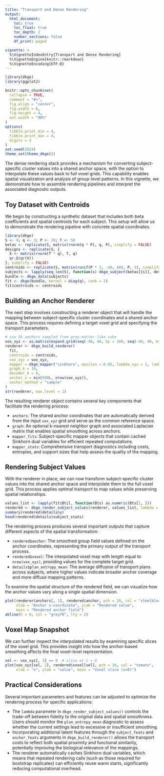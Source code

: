 ```yaml
---
title: "Transport and Dense Rendering"
output:
  html_document:
    toc: true
    toc_float: true
    toc_depth: 2
    number_sections: false
    df_print: paged

vignette: >
  %\VignetteIndexEntry{Transport and Dense Rendering}
  %\VignetteEngine{knitr::rmarkdown}
  %\VignetteEncoding{UTF-8}
---
```


```r
library(dkge)
library(ggplot2)

knitr::opts_chunk$set(
  collapse = TRUE,
  comment = "#>",
  fig.align = "center",
  fig.width = 6,
  fig.height = 4,
  out.width = "90%"
)
options(
  tibble.print_min = 4,
  tibble.print_max = 4,
  digits = 3
)
set.seed(2024)
theme_set(theme_dkge())
```


The dense rendering stack provides a mechanism for converting subject-specific cluster values into a shared anchor space, with the option to interpolate these values back to full voxel grids. This capability enables spatial visualization and analysis of group-level patterns. In this vignette, we demonstrate how to assemble rendering pipelines and interpret the associated diagnostic outputs.

## Toy Dataset with Centroids

We begin by constructing a synthetic dataset that includes both beta coefficients and spatial centroids for each subject. This setup will allow us to demonstrate the rendering pipeline with concrete spatial coordinates.

```r
library(dkge)
S <- 4; q <- 3; P <- 20; T <- 50
betas <- replicate(S, matrix(rnorm(q * P), q, P), simplify = FALSE)
designs <- replicate(S, {
  X <- matrix(rnorm(T * q), T, q)
  qr.Q(qr(X))
}, simplify = FALSE)
centroids <- replicate(S, matrix(runif(P * 3, -40, 40), P, 3), simplify = FALSE)
subjects <- lapply(seq_len(S), function(s) dkge_subject(betas[[s]], designs[[s]], id = paste0("sub", s)))
bundle <- dkge_data(subjects)
fit <- dkge(bundle, kernel = diag(q), rank = 2)
fit$centroids <- centroids
```

## Building an Anchor Renderer

The next step involves constructing a renderer object that will handle the mapping between subject-specific cluster coordinates and a shared anchor space. This process requires defining a target voxel grid and specifying the transport parameters.

```r
# use 5k anchors sampled from grey-matter-like cube
vox_xyz <- as.matrix(expand.grid(seq(-40, 40, by = 10), seq(-40, 40, by = 10), seq(-40, 40, by = 20)))
renderer <- dkge_build_renderer(
  fit,
  centroids = centroids,
  vox_xyz = vox_xyz,
  mapper = dkge_mapper("sinkhorn", epsilon = 0.05, lambda_xyz = 1, lambda_feat = 0),
  graph_k = 10,
  decoder_k = 8,
  anchor_n = min(500L, nrow(vox_xyz)),
  anchor_method = "sample"
)
str(renderer, max.level = 1)
```

The resulting renderer object contains several key components that facilitate the rendering process:

- `anchors`: The shared anchor coordinates that are automatically derived from the input `vox_xyz` grid and serve as the common reference space.
- `graph`: An optional k-nearest neighbor graph and associated Laplacian matrix that enables spatial smoothing across anchors.
- `mapper_fits`: Subject-specific mapper objects that contain cached Sinkhorn dual variables for efficient repeated computations.
- `mapper_stats`: Comprehensive transport diagnostics including costs, entropies, and support sizes that help assess the quality of the mapping.

## Rendering Subject Values

With the renderer in place, we can now transform subject-specific cluster values into the shared anchor space and interpolate them to the full voxel grid. This process applies optimal transport to map values while preserving spatial relationships.

```r
values_list <- lapply(fit$Btil, function(Bts) as.numeric(Bts[1, ]))
rendered <- dkge_render_subject_values(renderer, values_list, lambda = 0.2, to_vox = TRUE)
summary(rendered$details$y)
head(rendered$details$subject_stats)
```

The rendering process produces several important outputs that capture different aspects of the spatial transformation:

- `rendered$anchor`: The smoothed group field values defined on the anchor coordinates, representing the primary output of the transport process.
- `rendered$voxel`: The interpolated voxel map with length equal to `nrow(vox_xyz)`, providing values for the complete target grid.
- `details$plan_entropy_mean`: The average diffusion of transport plans across subjects, where higher values indicate broader anchor coverage and more diffuse mapping patterns.

To examine the spatial structure of the rendered field, we can visualize how the anchor values vary along a single spatial dimension.

```r
plot(renderer$anchors[, 1], rendered$anchor, pch = 20, col = "steelblue",
     xlab = "Anchor x-coordinate", ylab = "Rendered value",
     main = "Rendered anchor field")
abline(h = 0, col = "grey70", lty = 2)
```

## Voxel Map Snapshot

We can further inspect the interpolated results by examining specific slices of the voxel grid. This provides insight into how the anchor-based smoothing affects the final voxel-level representation.

```r
sel <- vox_xyz[, 3] == 0  # slice at z = 0
plot(vox_xyz[sel, 1], rendered$voxel[sel], pch = 16, col = "tomato",
     xlab = "x", ylab = "value", main = "Voxel slice (z=0)")
```

## Practical Considerations

Several important parameters and features can be adjusted to optimize the rendering process for specific applications:

- The `lambda` parameter in `dkge_render_subject_values()` controls the trade-off between fidelity to the original data and spatial smoothness. Users should monitor the `plan_entropy_mean` diagnostic to assess whether the current settings lead to excessive or insufficient smoothing.
- Incorporating additional latent features through the `subject_feats` and `anchor_feats` arguments in `dkge_build_renderer()` allows the transport costs to reflect both spatial proximity and functional similarity, potentially improving the biological relevance of the mappings.
- The renderer automatically caches Sinkhorn dual variables, which means that repeated rendering calls (such as those required for bootstrap replicates) can efficiently reuse warm starts, significantly reducing computational overhead.
